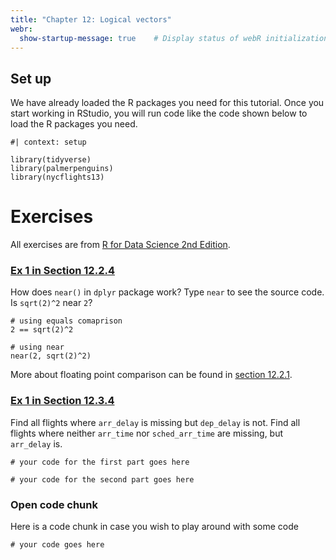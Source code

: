 ```yaml
---
title: "Chapter 12: Logical vectors"
webr:  
  show-startup-message: true    # Display status of webR initialization
---
```


## Set up

We have already loaded the R packages you need for this tutorial. Once you start working in RStudio, you will run code like the code shown below to load the R packages you need.

```webr-r
#| context: setup

library(tidyverse)
library(palmerpenguins)
library(nycflights13)
```

# Exercises

All exercises are from [R for Data Science 2nd Edition](https://r4ds.hadley.nz/).

### [Ex 1 in Section 12.2.4](https://r4ds.hadley.nz/logicals.html#exercises)
How does `near()` in `dplyr` package work? Type `near` to see the source code. Is `sqrt(2)^2` near `2`?

```webr-r
# using equals comaprison
2 == sqrt(2)^2
```

```webr
# using near
near(2, sqrt(2)^2)
```

More about floating point comparison can be found in [section 12.2.1](https://r4ds.hadley.nz/logicals.html#sec-fp-comparison).


### [Ex 1 in Section 12.3.4](https://r4ds.hadley.nz/logicals.html#exercises-1)

Find all flights where `arr_delay` is missing but `dep_delay` is not. Find all flights where neither `arr_time` nor `sched_arr_time` are missing, but `arr_delay` is.

```webr-r
# your code for the first part goes here

```

```webr-r
# your code for the second part goes here

```
### Open code chunk

Here is a code chunk in case you wish to play around with some code

```webr-r
# your code goes here
```

